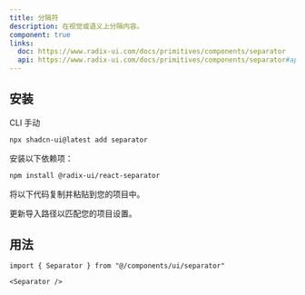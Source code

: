 ```yaml
---
title: 分隔符
description: 在视觉或语义上分隔内容。
component: true
links:
  doc: https://www.radix-ui.com/docs/primitives/components/separator
  api: https://www.radix-ui.com/docs/primitives/components/separator#api-reference
---
```


<ComponentPreview name="separator-demo" description="一个分隔符组件。" />

## 安装

<Tabs defaultValue="cli">

<TabsList>
  <TabsTrigger value="cli">CLI</TabsTrigger>
  <TabsTrigger value="manual">手动</TabsTrigger>
</TabsList>
<TabsContent value="cli">

```bash
npx shadcn-ui@latest add separator
```

</TabsContent>

<TabsContent value="manual">

<Steps>
<Step>安装以下依赖项：</Step>

```bash
npm install @radix-ui/react-separator
```

<Step>将以下代码复制并粘贴到您的项目中。</Step>

<ComponentSource name="separator" />

<Step>更新导入路径以匹配您的项目设置。</Step>

</Steps>

</TabsContent>

</Tabs>

## 用法

```tsx
import { Separator } from "@/components/ui/separator"
```

```tsx
<Separator />
```